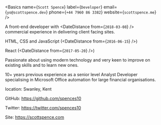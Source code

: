 <Basics
  name={`Scott Spence`}
  label={`Developer`}
  email={`yo@scottspence.dev`}
  phone={`+44 7960 86 3382`}
  website={`scottspence.me`}
/>

A front-end developer with <DateDistance from={`2018-03-08`} />
commercial experience in delivering client facing sites.

HTML, CSS and JavaScript (<DateDistance from={`2016-06-15`} />)

React (<DateDistance from={`2017-05-20`} />)

Passionate about using modern technology and very keen to improve on
existing skills and to learn new ones.

10+ years previous experience as a senior level Analyst Developer
specialising in Microsoft Office automation for large financial
organisations.

location: Swanley, Kent

GitHub: https://github.com/spences10

Twitter: https://twitter.com/spences10

Site: https://scottspence.com
